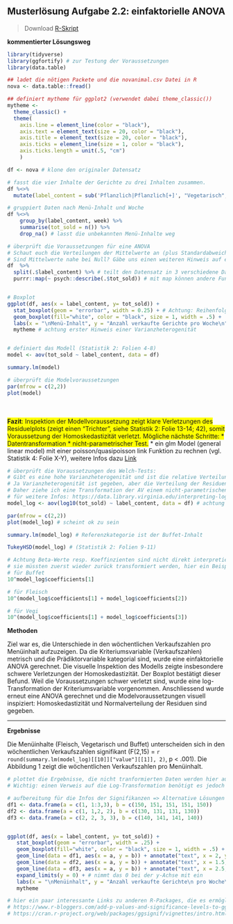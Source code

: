 ## Musterlösung Aufgabe 2.2: einfaktorielle ANOVA

>Download [R-Skript](14_Statistik2/RFiles/solution_stat2.2.R)

**kommentierter Lösungsweg**
```r

library(tidyverse)
library(ggfortify) # zur Testung der Voraussetzungen
library(data.table)

## ladet die nötigen Packete und die novanimal.csv Datei in R
nova <- data.table::fread()

## definiert mytheme für ggplot2 (verwendet dabei theme_classic())
mytheme <- 
  theme_classic() + 
  theme(
    axis.line = element_line(color = "black"), 
    axis.text = element_text(size = 20, color = "black"), 
    axis.title = element_text(size = 20, color = "black"), 
    axis.ticks = element_line(size = 1, color = "black"), 
    axis.ticks.length = unit(.5, "cm")
    )


```



```r

df <- nova # klone den originaler Datensatz

# fasst die vier Inhalte der Gerichte zu drei Inhalten zusammen.
df %<>%
  mutate(label_content = sub('Pflanzlich|Pflanzlich[+]', "Vegetarisch", label_content)) 

# gruppiert Daten nach Menü-Inhalt und Woche
df %<>%
    group_by(label_content, week) %>% 
    summarise(tot_sold = n()) %>%
    drop_na() # lasst die unbekannten Menü-Inhalte weg

# überprüft die Voraussetzungen für eine ANOVA
# Schaut euch die Verteilungen der Mittelwerte an (plus Standardabweichungen)
# Sind Mittelwerte nahe bei Null? Gäbe uns einen weiteren Hinweis auf eine spezielle Binomail-Verteilung (vgl. Statistik 4, Folie 17)
df  %>% 
  split(.$label_content) %>% # teilt den Datensatz in 3 verschiedene Datensätze auf
  purrr::map(~ psych::describe(.$tot_sold)) # mit map können andere Funktionen auf den Datensatz angewendet werden (alternative Funktionen sind aggregate oder apply)


# Boxplot
ggplot(df, aes(x = label_content, y= tot_sold)) + 
  stat_boxplot(geom = "errorbar", width = 0.25) + # Achtung: Reihenfolge spielt hier eine Rolle!
  geom_boxplot(fill="white", color = "black", size = 1, width = .5) +
  labs(x = "\nMenü-Inhalt", y = "Anzahl verkaufte Gerichte pro Woche\n") + 
  mytheme # achtung erster Hinweis einer Varianzheterogenität


# definiert das Modell (Statistik 2: Folien 4-8)
model <- aov(tot_sold ~ label_content, data = df)

summary.lm(model)

# überprüft die Modelvoraussetzungen
par(mfrow = c(2,2))
plot(model)

```
<br>  
<span style="background-color: #FFFF00">**Fazit**: Inspektion der Modellvoraussetzung zeigt klare Verletzungen des Residuelplots (zeigt einen "Trichter", siehe Statistik 2: Folie 13-14; 42), somit Voraussetzung der Homoskedastizität verletzt. Mögliche nächste Schritte: 
* Datentransformation 
* nicht-parametrischer Test.</span>
* ein glm Model (general linear model) mit einer poisson/quasipoisson link Funktion zu rechnen (vgl. Statistik 4: Folie X-Y), weitere Infos dazu [Link]( https://www.ncbi.nlm.nih.gov/pmc/articles/PMC5869353/)
<br>
```r

# überprüft die Voraussetzungen des Welch-Tests:
# Gibt es eine hohe Varianzheterogenität und ist die relative Verteilung der Residuen gegeben? (siehe Folien Statistik 2: Folie 18)
# Ja Varianzheterogenität ist gegeben, aber die Verteilung der Residuen folgt einem "Trichter", also keiner "normalen/symmetrischen" Verteilung um 0 (siehe Folien Statistik 2: Folie 42)
# Daher ziehe ich eine Transformation der AV einem nicht-parametrischen Test vor
# für weitere Infos: https://data.library.virginia.edu/interpreting-log-transformations-in-a-linear-model/
model_log <- aov(log10(tot_sold) ~ label_content, data = df) # achtung hier log10, bei Rücktransformation achten

par(mfrow = c(2,2))
plot(model_log) # scheint ok zu sein

summary.lm(model_log) # Referenzkategorie ist der Buffet-Inhalt

TukeyHSD(model_log) # (Statistik 2: Folien 9-11)

# Achtung Beta-Werte resp. Koeffinzienten sind nicht direkt interpretierbar
# sie müssten zuerst wieder zurück transformiert werden, hier ein Beispiel dafür:
# für Buffet
10^model_log$coefficients[1]

# für Fleisch
10^(model_log$coefficients[1] + model_log$coefficients[2])

# für Vegi
10^(model_log$coefficients[1] + model_log$coefficients[3])
```

**Methoden**

Ziel war es, die Unterschiede in den wöchentlichen Verkaufszahlen pro Menüinhalt aufzuzeigen. Da die Kriteriumsvariable (Verkaufszahlen) metrisch und die Prädiktorvariable kategorial sind, wurde eine einfaktorielle ANOVA gerechnet. 
Die visuelle Inspektion des Modells zeigte insbesondere schwere Verletzungen der Homoskedastizität. Der Boxplot bestätigt dieser Befund. 
Weil die Voraussetzungen schwer verletzt sind, wurde eine log-Transformation der Kriteriumsvariable vorgenommen. Anschliessend wurde erneut eine ANOVA gerechnet und die Modelvoraussetzungen visuell inspiziert: Homoskedastizität und Normalverteilung der Residuen sind gegeben.

******

**Ergebnisse**

Die Menüinhalte (Fleisch, Vegetarisch und Buffet) unterscheiden sich in den wöchentlichen Verkaufszahlen signifikant (F(2,15) = `r round(summary.lm(model_log)[[10]]["value"][[1]], 2)`, p < .001). Die Abbildung 1 zeigt die wöchentlichen Verkaufszahlen pro Menüinhalt.


```r

# plottet die Ergebnisse, die nicht tranformierten Daten werden hier aufgezeigt
# Wichtig: einen Verweis auf die Log-Transformation benötigt es jedoch

# aufbereitung für die Infos der Signifikanzen => Alternative Lösungen findet ihr in der Musterlösung 2.3S
df1 <- data.frame(a = c(1, 1:3,3), b = c(150, 151, 151, 151, 150)) 
df2 <- data.frame(a = c(1, 1,2, 2), b = c(130, 131, 131, 130))
df3 <- data.frame(a = c(2, 2, 3, 3), b = c(140, 141, 141, 140))


ggplot(df, aes(x = label_content, y= tot_sold)) +
   stat_boxplot(geom = "errorbar", width = .25) +
   geom_boxplot(fill="white", color = "black", size = 1, width = .5) + 
   geom_line(data = df1, aes(x = a, y = b)) + annotate("text", x = 2, y = 152, label = "***", size = 8) + # aus der Information aus dem Tukey Test von oben: Buffet-Vegetarisch
   geom_line(data = df2, aes(x = a, y = b)) + annotate("text", x = 1.5, y = 132, label = "***", size = 8) + # Buffet - Fleisch
   geom_line(data = df3, aes(x = a, y = b)) + annotate("text", x = 2.5, y = 142, label = "**", size = 8)+ # Fleisch - Vegetarisch
   expand_limits(y = 0) + # nimmt das 0 bei der y-Achse mit ein
   labs(x = "\nMenüinhalt", y = "Anzahl verkaufte Gerichte\n pro Woche\n") +
   mytheme 

# hier ein paar interessante Links zu anderen R-Packages, die es ermöglichen signifikante Ergebniss in den Plot zu integrieren
# https://www.r-bloggers.com/add-p-values-and-significance-levels-to-ggplots/
# https://cran.r-project.org/web/packages/ggsignif/vignettes/intro.html
  
   
```

